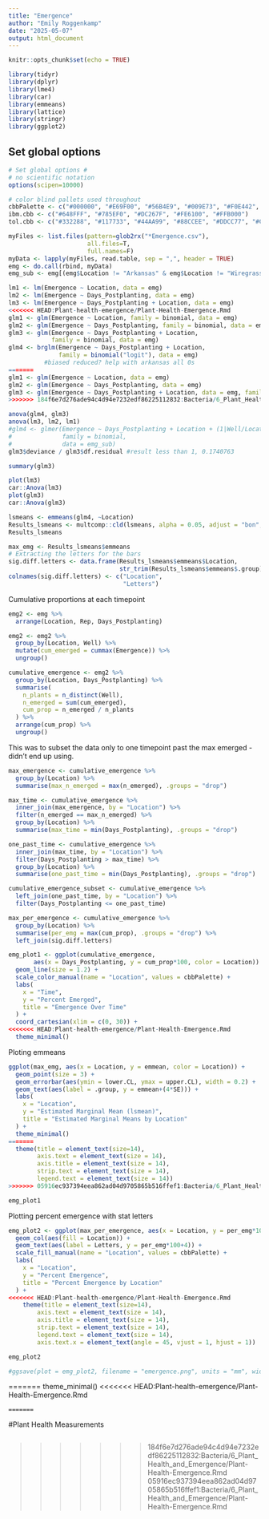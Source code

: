 ```yaml
---
title: "Emergence"
author: "Emily Roggenkamp"
date: "2025-05-07"
output: html_document
---
```


```r
knitr::opts_chunk$set(echo = TRUE)
```

```r
library(tidyr)
library(dplyr)
library(lme4)
library(car)
library(emmeans)
library(lattice)
library(stringr)
library(ggplot2)
```

## Set global options ##
```r
# Set global options #
# no scientific notation
options(scipen=10000) 

# color blind pallets used throughout 
cbbPalette <- c("#000000", "#E69F00", "#56B4E9", "#009E73", "#F0E442", "#0072B2", "#D55E00", "#CC79A7")
ibm.cbb <- c("#648FFF", "#785EF0", "#DC267F", "#FE6100", "#FFB000")
tol.cbb <- c("#332288", "#117733", "#44AA99", "#88CCEE", "#DDCC77", "#CC6677", "#AA4499", "#882255")
```

```r
myFiles <- list.files(pattern=glob2rx("*Emergence.csv"),
                      all.files=T, 
                      full.names=F)
myData <- lapply(myFiles, read.table, sep = ",", header = TRUE)
emg <- do.call(rbind, myData)
emg_sub <- emg[(emg$Location != "Arkansas" & emg$Location != "Wiregrass"),]
```

```r
lm1 <- lm(Emergence ~ Location, data = emg)
lm2 <- lm(Emergence ~ Days_Postplanting, data = emg)
lm3 <- lm(Emergence ~ Days_Postplanting + Location, data = emg)
<<<<<<< HEAD:Plant-health-emergence/Plant-Health-Emergence.Rmd
glm1 <- glm(Emergence ~ Location, family = binomial, data = emg)
glm2 <- glm(Emergence ~ Days_Postplanting, family = binomial, data = emg)
glm3 <- glm(Emergence ~ Days_Postplanting + Location, 
            family = binomial, data = emg)
glm4 <- brglm(Emergence ~ Days_Postplanting + Location, 
              family = binomial("logit"), data = emg)
          #biased reduced? help with arkansas all 0s
=======
glm1 <- glm(Emergence ~ Location, data = emg)
glm2 <- glm(Emergence ~ Days_Postplanting, data = emg)
glm3 <- glm(Emergence ~ Days_Postplanting + Location, data = emg, family = "logistic")
>>>>>>> 184f6e7d276ade94c4d94e7232edf86225112832:Bacteria/6_Plant_Health_and_Emergence/Plant-Health-Emergence.Rmd

anova(glm4, glm3)
anova(lm3, lm2, lm1)
#glm4 <- glmer(Emergence ~ Days_Postplanting + Location + (1|Well/Location),
#              family = binomial,
#              data = emg_sub)
glm3$deviance / glm3$df.residual #result less than 1, 0.1740763

summary(glm3)

```

```r
plot(lm3)
car::Anova(lm3)
plot(glm3)
car::Anova(glm3)
```

```r
lsmeans <- emmeans(glm4, ~Location) 
Results_lsmeans <- multcomp::cld(lsmeans, alpha = 0.05, adjust = "bon", reversed = TRUE, details = TRUE, Letters = letters) # contrast with Tukey adjustment
Results_lsmeans

max_emg <- Results_lsmeans$emmeans
# Extracting the letters for the bars
sig.diff.letters <- data.frame(Results_lsmeans$emmeans$Location, 
                               str_trim(Results_lsmeans$emmeans$.group))
colnames(sig.diff.letters) <- c("Location", 
                                "Letters")
```

Cumulative proportions at each timepoint
```r
emg2 <- emg %>%
  arrange(Location, Rep, Days_Postplanting)

emg2 <- emg2 %>%
  group_by(Location, Well) %>%
  mutate(cum_emerged = cummax(Emergence)) %>%
  ungroup()

cumulative_emergence <- emg2 %>%
  group_by(Location, Days_Postplanting) %>%
  summarise(
    n_plants = n_distinct(Well),
    n_emerged = sum(cum_emerged),
    cum_prop = n_emerged / n_plants
  ) %>%
  arrange(cum_prop) %>% 
  ungroup()
```

This was to subset the data only to one timepoint past the max emerged - didn't end up using.

```r
max_emergence <- cumulative_emergence %>%
  group_by(Location) %>%
  summarise(max_n_emerged = max(n_emerged), .groups = "drop")

max_time <- cumulative_emergence %>%
  inner_join(max_emergence, by = "Location") %>%
  filter(n_emerged == max_n_emerged) %>%
  group_by(Location) %>%
  summarise(max_time = min(Days_Postplanting), .groups = "drop")

one_past_time <- cumulative_emergence %>%
  inner_join(max_time, by = "Location") %>%
  filter(Days_Postplanting > max_time) %>%
  group_by(Location) %>%
  summarise(one_past_time = min(Days_Postplanting), .groups = "drop")

cumulative_emergence_subset <- cumulative_emergence %>%
  left_join(one_past_time, by = "Location") %>%
  filter(Days_Postplanting <= one_past_time)

max_per_emergence <- cumulative_emergence %>%
  group_by(Location) %>%
  summarise(per_emg = max(cum_prop), .groups = "drop") %>%
  left_join(sig.diff.letters)
```

```r
emg_plot1 <- ggplot(cumulative_emergence, 
       aes(x = Days_Postplanting, y = cum_prop*100, color = Location)) +
  geom_line(size = 1.2) +
  scale_color_manual(name = "Location", values = cbbPalette) +
  labs(
    x = "Time",
    y = "Percent Emerged",
    title = "Emergence Over Time"
  ) +
  coord_cartesian(xlim = c(0, 30)) +
<<<<<<< HEAD:Plant-health-emergence/Plant-Health-Emergence.Rmd
  theme_minimal()
```

Ploting emmeans
```r
ggplot(max_emg, aes(x = Location, y = emmean, color = Location)) +
  geom_point(size = 3) +
  geom_errorbar(aes(ymin = lower.CL, ymax = upper.CL), width = 0.2) +
  geom_text(aes(label = .group, y = emmean+(4*SE))) +
  labs(
    x = "Location",
    y = "Estimated Marginal Mean (lsmean)",
    title = "Estimated Marginal Means by Location"
  ) +
  theme_minimal()
=======
  theme(title = element_text(size=14),
        axis.text = element_text(size = 14), 
        axis.title = element_text(size = 14), 
        strip.text = element_text(size = 14), 
        legend.text = element_text(size = 14))
>>>>>>> 05916ec937394eea862ad04d9705865b516ffef1:Bacteria/6_Plant_Health_and_Emergence/Plant-Health-Emergence.Rmd

emg_plot1
```

Plotting percent emergence with stat letters
```r
emg_plot2 <- ggplot(max_per_emergence, aes(x = Location, y = per_emg*100)) +
  geom_col(aes(fill = Location)) +
  geom_text(aes(label = Letters, y = per_emg*100+4)) +
  scale_fill_manual(name = "Location", values = cbbPalette) +
  labs(
    x = "Location",
    y = "Percent Emergence",
    title = "Percent Emergence by Location"
  ) +
<<<<<<< HEAD:Plant-health-emergence/Plant-Health-Emergence.Rmd
    theme(title = element_text(size=14),
        axis.text = element_text(size = 14), 
        axis.title = element_text(size = 14), 
        strip.text = element_text(size = 14), 
        legend.text = element_text(size = 14),
        axis.text.x = element_text(angle = 45, vjust = 1, hjust = 1))

emg_plot2
```

```r
#ggsave(plot = emg_plot2, filename = "emergence.png", units = "mm", width = 150, height = 100, dpi = 600)
```
=======
  theme_minimal()
<<<<<<< HEAD:Plant-health-emergence/Plant-Health-Emergence.Rmd

```
=======
```

#Plant Health Measurements
```r






















```


>>>>>>> 184f6e7d276ade94c4d94e7232edf86225112832:Bacteria/6_Plant_Health_and_Emergence/Plant-Health-Emergence.Rmd
>>>>>>> 05916ec937394eea862ad04d9705865b516ffef1:Bacteria/6_Plant_Health_and_Emergence/Plant-Health-Emergence.Rmd
